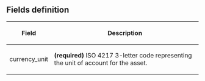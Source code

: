 == Fields definition ==

{|
! Field !! Description
|-
! currency_unit || '''(required)''' ISO 4217 3-letter code representing the unit of account for the asset.
|
! country || '''(required)''' ISO 3166 2-letter code representing the country of issuance.
|
! state || 2-letter code representing the state or province of issuance.
|
! expires || UTC Timestamp formatted date/time when the asset is no longer valid for redemption by the issuer.
|
|}	